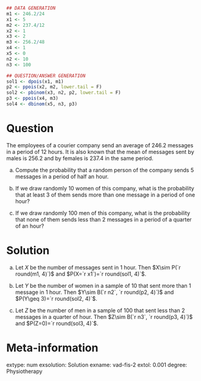 
```r
## DATA GENERATION
m1 <- 246.2/24
x1 <- 5
m2 <- 237.4/12
x2 <- 1
x3 <- 2
m3 <- 256.2/48
x4 <- 1
x5 <- 0
n2 <- 10
n3 <- 100

## QUESTION/ANSWER GENERATION
sol1 <- dpois(x1, m1)
p2 <- ppois(x2, m2, lower.tail = F)
sol2 <- pbinom(x3, n2, p2, lower.tail = F)
p3 <- ppois(x4, m3)
sol4 <- dbinom(x5, n3, p3)
```

Question
========
The employees of a courier company send an average of $246.2$ messages in a period of 12 hours. It is also known that the mean of messages sent by males is $256.2$ and by females is $237.4$ in the same period.


a. Compute the probability that a random person of the company sends 5 messages in a period of half an hour.

a. If we draw randomly 10 women of this company, what is the probability that at least 3 of them sends more than one message in a period of one hour?

a. If we draw randomly 100 men of this company, what is the probability that none of them sends less than 2 messages in a period of a quarter of an hour?

Solution
========

a. Let $X$ be the number of messages sent in 1 hour. Then $X\sim P(`r round(m1, 4)`)$ and $P(X=`r x1`)=`r round(sol1, 4)`$.

a. Let $Y$ be the number of women in a sample of 10 that sent more than 1 message in 1 hour. Then $Y\sim B(`r n2`, `r round(p2, 4)`)$ and $P(Y\geq 3)=`r round(sol2, 4)`$.

a. Let $Z$ be the number of men in a sample of 100 that sent less than 2 messages in a quarter of hour. Then $Z\sim B(`r n3`, `r round(p3, 4)`)$ and $P(Z=0)=`r round(sol3, 4)`$.

Meta-information 
================
extype: num
exsolution: Solution
exname: vad-fis-2
extol: 0.001
degree: Physiotherapy
 
